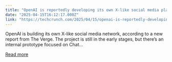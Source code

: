 ```yaml
---
title: "OpenAI is reportedly developing its own X-like social media platform"
date: "2025-04-15T16:12:17.000Z"
link: "https://techcrunch.com/2025/04/15/openai-is-reportedly-developing-its-own-x-like-social-media-platform/"
---
```


OpenAI is building its own X-like social media network, according to a new report from The Verge. The project is still in the early stages, but there&#8217;s an internal prototype focused on&#160;Chat...

[Read more](https://techcrunch.com/2025/04/15/openai-is-reportedly-developing-its-own-x-like-social-media-platform/)
